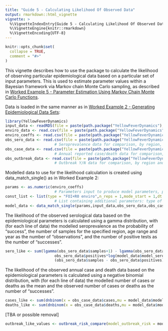 ```yaml
---
title: "Guide 5 - Calculating Likelihood Of Observed Data"
output: rmarkdown::html_vignette
vignette: >
  %\VignetteIndexEntry{Guide 5 - Calculating Likelihood Of Observed Data}
  %\VignetteEngine{knitr::rmarkdown}
  %\VignetteEncoding{UTF-8}
---
```


```r
knitr::opts_chunk$set(
  collapse = TRUE,
  comment = "#>"
)
```

This vignette describes how to use the package to calculate the likelihood of observing particular epidemiological data based on a particular set of input parameters. This is used to estimate parameter values within a Bayesian framework via Markov chain Monte Carlo sampling, as described in [Worked Example 5 - Parameter Estimation Using Markov Chain Monte Carlo Functions](https://mrc-ide.github.io/YellowFeverDynamics/articles/AWorkedExampleEMCMC.html).

Data is loaded in the same manner as in [Worked Example 2 - Generating Epidemiological Data Sets](https://mrc-ide.github.io/YellowFeverDynamics/articles/AWorkedExampleBDataGenerate.html):

```r
library(YellowFeverDynamics)
input_data <- readRDS(file = paste(path.package("YellowFeverDynamics"),"/exdata/input_data_example.Rds",sep = ""))
enviro_data <- read.csv(file = paste(path.package("YellowFeverDynamics"),"/exdata/enviro_data_example.csv",sep = ""),header = TRUE)
enviro_coeffs <- read.csv(file = paste(path.package("YellowFeverDynamics"),"/exdata/enviro_coeffs_example.csv",sep = ""),header = TRUE)
obs_sero_data <- read.csv(file = paste(path.package("YellowFeverDynamics"),"/exdata/obs_sero_data_example_single.csv",sep=""),header = TRUE)    
                      # Seroprevalence data for comparison, by region, year & age group, in format no. samples/no. positives
obs_case_data <- read.csv(file = paste(path.package("YellowFeverDynamics"),"/exdata/obs_case_data_example_single.csv",sep = ""),header = TRUE)    
                      # Annual reported case/death data for comparison, by region and year, in format no. cases/no. deaths
obs_outbreak_data <- read.csv(file = paste(path.package("YellowFeverDynamics"),"/exdata/obs_outbreak_data_example_single.csv",sep = ""),header = TRUE)    
                      # Outbreak Y/N data for comparison, by region and year, in format 0 = no outbreaks, 1 = 1 or more outbreak(s)
```

Modelled data to use for the likelihood calculation is created using data_match_single() as in Worked Example 2:

```r
params <- as.numeric(enviro_coeffs)
                      # Parameters input to produce model parameters, potentially including spillover FOI and R0 by region, severe and fatal case reporting probability
const_list <- list(type = "FOI+R0 enviro",n_reps = 1,mode_start = 1,dt = 1.0,enviro_data = enviro_data,R0_fixed_values = NULL,vaccine_efficacy = 1.0,p_rep_severe = 0.05,p_rep_death = 0.1)
                      # List containing additional parameters: type of parameter set used to calculate spillover FOI and R0 (here calculated from environmental covariates), number of repetitions for which to run model and obtain average outputs, environmental covariate data, fixed R0 values by region used when R0 is not a variable, and values of vaccine efficacy and severe and fatal case reporting probability used when these are not variables set via param_prop
model_data <- data_match_single(params,input_data,obs_sero_data,obs_case_data,obs_outbreak_data,const_list)
```

The likelihood of the observed serological data based on the epidemiological parameters is calculated using a gamma distribution, with (for each line of data) the modelled seroprevalence as the probability of "success", the number of samples for the specified region, age range and year as the number of "observations", and the number of positive tests as the number of "successes".

```r
sero_like <- sum(lgamma(obs_sero_data$samples+1) - lgamma(obs_sero_data$positives+1) - lgamma(obs_sero_data$samples - obs_sero_data$positives + 1) +
                      obs_sero_data$positives*log(model_data$model_sero_values) +
                      (obs_sero_data$samples - obs_sero_data$positives)*log(1.0 - model_data$model_sero_values))
```

The likelihood of the observed annual case and death data based on the epidemiological parameters is calculated using a negative binomial distribution, with (for each line of data) the modelled number of cases or deaths as the mean and the observed number of cases or deaths as the number of "successes".

```r
cases_like <- sum(dnbinom(x = obs_case_data$cases,mu = model_data$model_case_values,size = rep(1,length(obs_case_data$cases)),log = TRUE))
deaths_like <- sum(dnbinom(x = obs_case_data$deaths,mu = model_data$model_death_values,size = rep(1,length(obs_case_data$deaths)),log = TRUE))
```

[TBA or possible removal]

```r
outbreak_like_values <- outbreak_risk_compare(model_outbreak_risk = model_data$model_outbreak_risk_values,obs_data = obs_outbreak_data$outbreak_yn)
```
